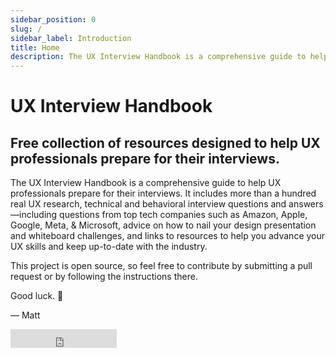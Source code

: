 ```yaml
---
sidebar_position: 0
slug: /
sidebar_label: Introduction
title: Home
description: The UX Interview Handbook is a comprehensive guide to help UX professionals prepare for their interviews. It includes more than a hundred real UX technical and behavioral interview questions and answers—including questions from top tech companies such as Amazon, Apple, Google, Meta, & Microsoft, advice on how to nail your design presentation and whiteboard challenges, and links to resources to help you advance your UX skills and keep up-to-date with the industry.
---
```



# UX Interview Handbook

<h2>
  Free collection of resources designed to help UX professionals prepare for their interviews.
</h2>

The UX Interview Handbook is a comprehensive guide to help UX professionals prepare for their interviews. It includes more than a hundred real UX <Link to='technical/research'>research</Link>, <Link to='technical/ux'>technical</Link> and <Link to='behavioral/ux'>behavioral interview questions</Link> and answers—including questions from top tech companies such as <Link to="/behavioral/companies">Amazon, Apple, Google, Meta, & Microsoft</Link>, advice on how to nail your <Link to='presentations'>design presentation</Link> and <Link to='exercises/overview'>whiteboard challenges</Link>, and links to <Link to='resources'>resources</Link> to help you advance your UX skills and keep up-to-date with the industry.

This project is open source, so feel free to <Link to="/more/contribute">contribute</Link> by submitting a pull request or by following the instructions there.

Good luck. 💖

— Matt

<HomepageFeatures />

<iframe
  src='https://ghbtns.com/github-btn.html?user=mphuxd&repo=ux-handbook&type=star&count=false&size=large'
  frameBorder='0'
  scrolling='0'
  width='170'
  height='30'
  title='GitHub'
/>
